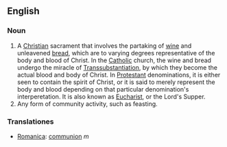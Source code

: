 ==English==

===Noun===
#A [[Christian]] sacrament that involves the partaking of [[wine]] and unleavened [[bread]], which are to varying degrees representative of the body and blood of Christ.  In the [[Catholic]] church, the wine and bread undergo the miracle of [[Transsubstantiation]], by which they become the actual blood and body of Christ.  In [[Protestant]] denominations, it is either seen to contain the spirit of Christ, or it is said to merely represent the body and blood depending on that particular denomination's interperetation.  It is also known as [[Eucharist]], or the Lord's Supper.
#Any form of community activity, such as feasting.

=== Translationes ===
*[[Romanica]]: [[communion]] ''m''
